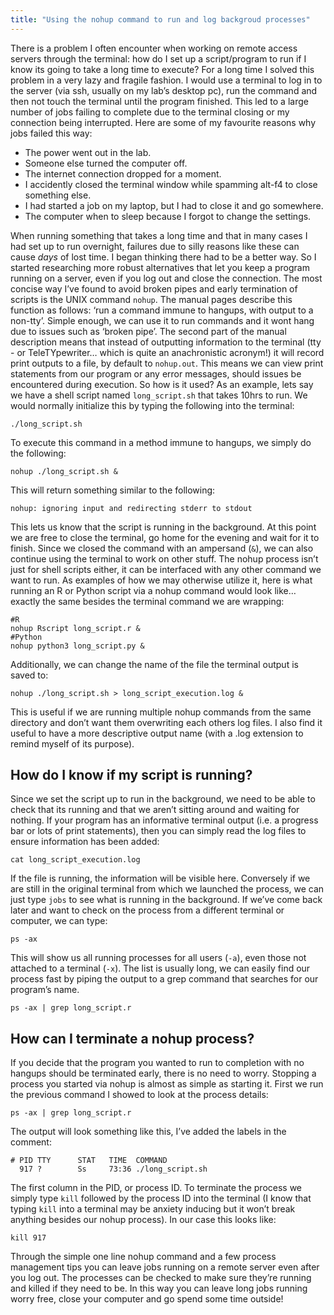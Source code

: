```yaml
---
title: "Using the nohup command to run and log backgroud processes"
---
```


There is a problem I often encounter when working on remote access servers through the terminal: how do I set up a script/program to run if I know its going to take a long time to execute? For a long time I solved this problem in a very lazy and fragile fashion. I would use a terminal to log in to the server (via ssh, usually on my lab's desktop pc), run the command and then not touch the terminal until the program finished. This led to a large number of jobs failing to complete due to the terminal closing or my connection being interrupted. Here are some of my favourite reasons why jobs failed this way:

  - The power went out in the lab.
  - Someone else turned the computer off.
  - The internet connection dropped for a moment.
  - I accidently closed the terminal window while spamming alt-f4 to close something else.
  - I had started a job on my laptop, but I had to close it and go somewhere.
  - The computer when to sleep because I forgot to change the settings.
  
When running something that takes a long time and that in many cases I had set up to run overnight, failures due to silly reasons like these can cause *days* of lost time. I began thinking there had to be a better way. So I started researching more robust alternatives that let you keep a program running on a server, even if you log out and close the connection.
  The most concise way I've found to avoid broken pipes and early termination of scripts is the UNIX command `nohup`. The manual pages describe this function as follows: 'run a command immune to hangups, with output to a non-tty'. Simple enough, we can use it to run commands and it wont hang due to issues such as 'broken pipe'. The second part of the manual description means that instead of outputting information to the terminal (tty - or TeleTYpewriter... which is quite an anachronistic acronym!) it will record print outputs to a file, by default to `nohup.out`. This means we can view print statements from our program or any error messages, should issues be encountered during execution.
  So how is it used? As an example, lets say we have a shell script named `long_script.sh` that takes 10hrs to run. We would normally initialize this by typing the following into the terminal:
```
./long_script.sh
```
To execute this command in a method immune to hangups, we simply do the following:
```
nohup ./long_script.sh &
```
This will return something similar to the following:
```
nohup: ignoring input and redirecting stderr to stdout
```
This lets us know that the script is running in the background. At this point we are free to close the terminal, go home for the evening and wait for it to finish. Since we closed the command with an ampersand (`&`), we can also continue using the terminal to work on other stuff. The nohup process isn't just for shell scripts either, it can be interfaced with any other command we want to run. As examples of how we may otherwise utilize it, here is what running an R or Python script via a nohup command would look like... exactly the same besides the terminal command we are wrapping:
```
#R
nohup Rscript long_script.r &
#Python
nohup python3 long_script.py &  
```
Additionally, we can change the name of the file the terminal output is saved to:
```
nohup ./long_script.sh > long_script_execution.log &
```
This is useful if we are running multiple nohup commands from the same directory and don't want them overwriting each others log files. I also find it useful to have a more descriptive output name (with a .log extension to remind myself of its purpose).

## How do I know if my script is running?
  Since we set the script up to run in the background, we need to be able to check that its running and that we aren't sitting around and waiting for nothing. If your program has an informative terminal output (i.e. a progress bar or lots of print statements), then you can simply read the log files to ensure information has been added:
```
cat long_script_execution.log 
```
If the file is running, the information will be visible here. Conversely if we are still in the original terminal from which we launched the process, we can just type `jobs` to see what is running in the background.
  If we've come back later and want to check on the process from a different terminal or computer, we can type:
```
ps -ax
```
This will show us all running processes for all users (`-a`), even those not attached to a terminal (`-x`). The list is usually long, we can easily find our process fast by piping the output to a grep command that searches for our program's name.
```
ps -ax | grep long_script.r
```

## How can I terminate a nohup process?
  If you decide that the program you wanted to run to completion with no hangups should be terminated early, there is no need to worry. Stopping a process you started via nohup is almost as simple as starting it. First we run the previous command I showed to look at the process details:
```
ps -ax | grep long_script.r
```
The output will look something like this, I've added the labels in the comment:
```
# PID TTY      STAT   TIME  COMMAND
  917 ?        Ss     73:36 ./long_script.sh
```
The first column in the PID, or process ID. To terminate the process we simply type `kill` followed by the process ID into the terminal (I know that typing `kill` into a terminal may be anxiety inducing but it won't break anything besides our nohup process). In our case this looks like:
```
kill 917
```

Through the simple one line nohup command and a few process management tips you can leave jobs running on a remote server even after you log out. The processes can be checked to make sure they're running and killed if they need to be. In this way you can leave long jobs running worry free, close your computer and go spend some time outside!
